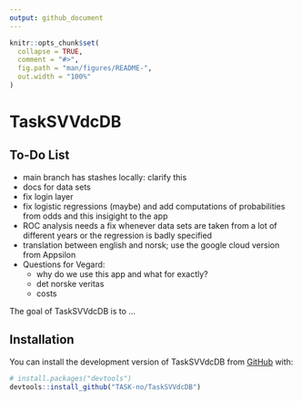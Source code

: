 ```yaml
---
output: github_document
---
```


<!-- README.md is generated from README.Rmd. Please edit that file -->

```r
knitr::opts_chunk$set(
  collapse = TRUE,
  comment = "#>",
  fig.path = "man/figures/README-",
  out.width = "100%"
)
```

# TaskSVVdcDB

## To-Do List

* main branch has stashes locally: clarify this
* docs for data sets
* fix login layer
* fix logistic regressions (maybe) and add computations of probabilities from
odds and this insigight to the app
* ROC analysis needs a fix whenever data sets are taken from a lot of different
years or the regression is badly specified
* translation between english and norsk; use the google cloud version from 
Appsilon
* Questions for Vegard:
    - why do we use this app and what for exactly?
    - det norske veritas
    - costs

<!-- badges: start -->
<!-- badges: end -->

The goal of TaskSVVdcDB is to ...

## Installation

You can install the development version of TaskSVVdcDB from [GitHub](https://github.com/) with:

``` r
# install.packages("devtools")
devtools::install_github("TASK-no/TaskSVVdcDB")
```

